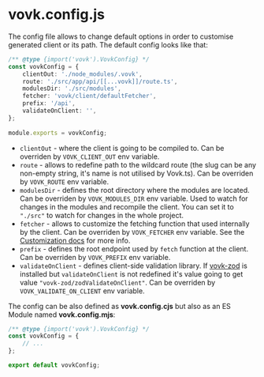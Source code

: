 
# vovk.config.js

The config file allows to change default options in order to customise generated client or its path. The default config looks like that: 

```ts filename="/vovk.config.js"
/** @type {import('vovk').VovkConfig} */
const vovkConfig = {
    clientOut: './node_modules/.vovk',
    route: './src/app/api/[[...vovk]]/route.ts',
    modulesDir: './src/modules',
    fetcher: 'vovk/client/defaultFetcher',
    prefix: '/api',
    validateOnClient: '',
};
                                                                        
module.exports = vovkConfig;
```

- `clientOut` - where the client is going to be compiled to. Can be overriden by `VOVK_CLIENT_OUT` env variable.
- `route` - allows to redefine path to the wildcard route (the slug can be any non-empty string, it's name is not utilised by Vovk.ts). Can be overriden by `VOVK_ROUTE` env variable.
- `modulesDir` - defines the root directory where the modules are located. Can be overriden by `VOVK_MODULES_DIR` env variable. Used to watch for changes in the modules and recompile the client. You can set it to `"./src"` to watch for changes in the whole project.
- `fetcher` - allows to customize the fetching function that used internally by the client. Can be overriden by `VOVK_FETCHER` env variable. See the [Customization docs](/customization) for more info. 
- `prefix` - defines the root endpoint used by `fetch` function at the client. Can be overriden by `VOVK_PREFIX` env variable.
- `validateOnClient` - defines client-side validation library. If [vovk-zod](https://github.com/finom/vovk-zod) is installed but `validateOnClient` is not redefined it's value going to get value `"vovk-zod/zodValidateOnClient"`. Can be overriden by `VOVK_VALIDATE_ON_CLIENT` env variable.

The config can be also defined as **vovk.config.cjs** but also as an ES Module named **vovk.config.mjs**:

```ts filename="/vovk.config.mjs"
/** @type {import('vovk').VovkConfig} */
const vovkConfig = {
    // ...
};

export default vovkConfig;
```